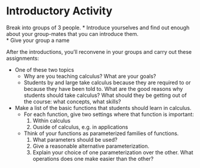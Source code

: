 Introductory Activity
========================================================

Break into groups of 3 people. 
* Introduce yourselves and find out enough about your group-mates that you can introduce them.  
* Give your group a name

After the introductions, you'll reconvene in your groups and carry out these assignments:



* One of these two topics
    * Why are you teaching calculus?  What are your goals?
    * Students by and large take calculus because they are required to or because they have been told to.  What are the good reasons why students should take calculus?  What should they be getting out of the course: what concepts, what skills?
* Make a list of the basic functions that students should learn in calculus.
    * For each function, give two settings where that function is important:
        1. Within calculus
        2. Ouside of calculus, e.g. in applications
    * Think of your functions as parameterized families of functions.  
        1. What parameters should be used?
        2. Give a reasonable alternative parameterization.
        2. Explain your choice of one parameterization over the other. What operations does one make easier than the other?